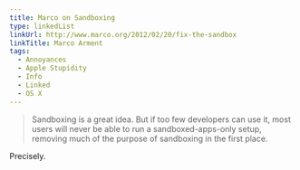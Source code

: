```yaml
---
title: Marco on Sandboxing
type: linkedList
linkUrl: http://www.marco.org/2012/02/20/fix-the-sandbox
linkTitle: Marco Arment
tags:
  - Annoyances
  - Apple Stupidity
  - Info
  - Linked
  - OS X
---
```


> Sandboxing is a great idea. But if too few developers can use it, most users will never be able to run a sandboxed-apps-only setup, removing much of the purpose of sandboxing in the first place.

Precisely.
